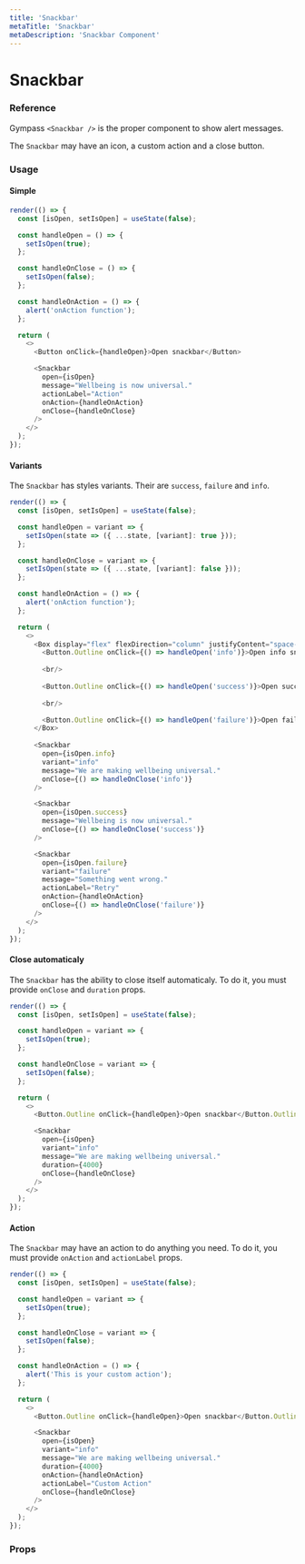 ```yaml
---
title: 'Snackbar'
metaTitle: 'Snackbar'
metaDescription: 'Snackbar Component'
---
```


# Snackbar

### Reference

Gympass `<Snackbar />` is the proper component to show alert messages.

The `Snackbar` may have an icon, a custom action and a close button.

### Usage

#### Simple

```javascript state
render(() => {
  const [isOpen, setIsOpen] = useState(false);

  const handleOpen = () => {
    setIsOpen(true);
  };

  const handleOnClose = () => {
    setIsOpen(false);
  };

  const handleOnAction = () => {
    alert('onAction function');
  };

  return (
    <>
      <Button onClick={handleOpen}>Open snackbar</Button>

      <Snackbar
        open={isOpen}
        message="Wellbeing is now universal."
        actionLabel="Action"
        onAction={handleOnAction}
        onClose={handleOnClose}
      />
    </>
  );
});
```

#### Variants

The `Snackbar` has styles variants. Their are `success`, `failure` and `info`.

```javascript state
render(() => {
  const [isOpen, setIsOpen] = useState(false);

  const handleOpen = variant => {
    setIsOpen(state => ({ ...state, [variant]: true }));
  };

  const handleOnClose = variant => {
    setIsOpen(state => ({ ...state, [variant]: false }));
  };

  const handleOnAction = () => {
    alert('onAction function');
  };

  return (
    <>
      <Box display="flex" flexDirection="column" justifyContent="space-between">
        <Button.Outline onClick={() => handleOpen('info')}>Open info snackbar</Button.Outline>
        
        <br/>
        
        <Button.Outline onClick={() => handleOpen('success')}>Open success snackbar</Button.Outline>
        
        <br/>

        <Button.Outline onClick={() => handleOpen('failure')}>Open failure snackbar</Button.Outline>
      </Box>
      
      <Snackbar
        open={isOpen.info}
        variant="info"
        message="We are making wellbeing universal."
        onClose={() => handleOnClose('info')}
      />

      <Snackbar
        open={isOpen.success}
        message="Wellbeing is now universal."
        onClose={() => handleOnClose('success')}
      />

      <Snackbar
        open={isOpen.failure}
        variant="failure"
        message="Something went wrong."
        actionLabel="Retry"
        onAction={handleOnAction}
        onClose={() => handleOnClose('failure')}
      />
    </>
  );
});
```

#### Close automaticaly

The `Snackbar` has the ability to close itself automaticaly. To do it, you must provide `onClose` and `duration` props.

```javascript state
render(() => {
  const [isOpen, setIsOpen] = useState(false);

  const handleOpen = variant => {
    setIsOpen(true);
  };

  const handleOnClose = variant => {
    setIsOpen(false);
  };

  return (
    <>
      <Button.Outline onClick={handleOpen}>Open snackbar</Button.Outline>

      <Snackbar
        open={isOpen}
        variant="info"
        message="We are making wellbeing universal."
        duration={4000}
        onClose={handleOnClose}
      />
    </>
  );
});
```

#### Action

The `Snackbar` may have an action to do anything you need. To do it, you must provide `onAction` and `actionLabel` props.

```javascript state
render(() => {
  const [isOpen, setIsOpen] = useState(false);

  const handleOpen = variant => {
    setIsOpen(true);
  };

  const handleOnClose = variant => {
    setIsOpen(false);
  };

  const handleOnAction = () => {
    alert('This is your custom action');
  };

  return (
    <>
      <Button.Outline onClick={handleOpen}>Open snackbar</Button.Outline>

      <Snackbar
        open={isOpen}
        variant="info"
        message="We are making wellbeing universal."
        duration={4000}
        onAction={handleOnAction}
        actionLabel="Custom Action"
        onClose={handleOnClose}
      />
    </>
  );
});
```

### Props

<PropsTable component="Snackbar" platform="web" />
